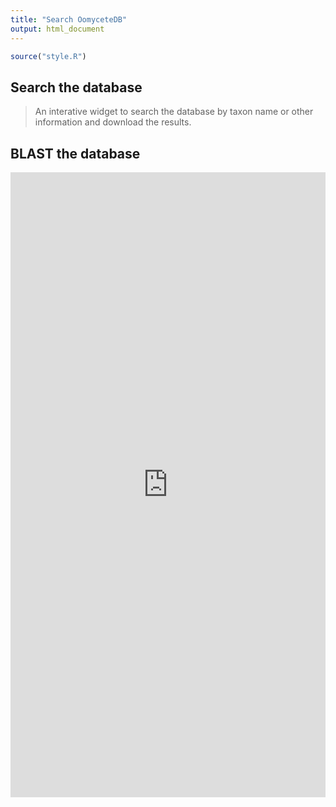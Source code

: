 ```yaml
---
title: "Search OomyceteDB"
output: html_document
---
```


```r
source("style.R")
```


## Search the database

> An interative widget to search the database by taxon name or other information and download the results.

## BLAST the database

<iframe class = "shiny_frame" src="http://127.0.0.1:3838/Shiny_BLAST" width="100%" height="1000px" frameBorder="0">
</iframe>

